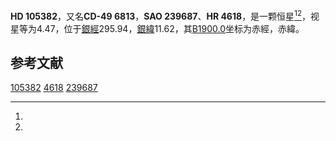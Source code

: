 {{Starbox begin
| name = HD 105382
}}
{{Starbox observe
| epoch = [[J2000.0|J2000.0]]
| constell = {{星座名待查}}<ref name=SIMBAD>{{cite web
 | url=http://simbad.u-strasbg.fr/simbad/sim-id?Ident=HR+4618
 | title=Pulsating variable Star
 | publisher=Centre de Données astronomiques de Strasbourg
 | work=SIMBAD
 | accessdate=2012-07-13
 | archive-date=2016-03-17
 | archive-url=https://web.archive.org/web/20160317003238/http://simbad.u-strasbg.fr/simbad/sim-id?Ident=HR+4618
 | dead-url=no
 }}</ref><ref name=DATA>{{cite web
 | url=http://vizier.u-strasbg.fr/viz-bin/VizieR-5?-out.add=.&-source=5050&-corr=PK=HR&-out.max=9999&HR=4618
 | title=VizieR Detailed Page
 | accessdate=2012-07-13
 | archive-date=2019-02-16
 | archive-url=https://web.archive.org/web/20190216075954/http://vizier.u-strasbg.fr/viz-bin/VizieR-5?-out.add=.&-source=5050&-corr=PK=HR&-out.max=9999&HR=4618
 | dead-url=no
 }}</ref>
| 星官 = 
| ra = {{RA|12|8|5.2}}<ref name=SIMBAD /><ref name=DATA />
| dec = {{DEC|-50|39|41}}<ref name=SIMBAD /><ref name=DATA />
| appmag_v = 4.47<ref name=SIMBAD /><ref name=DATA />
}}
{{Starbox character
| class = B6IIIe<ref name=SIMBAD /><ref name=DATA />
| b-v = -0.15<ref name=SIMBAD /><ref name=DATA />
| u-b = -0.67<ref name=SIMBAD /><ref name=DATA />
| r-i = -0.18<ref name=SIMBAD /><ref name=DATA />
| variable = 
}}
{{Starbox astrometry
| radial_v = -0.67
| prop_mo_ra = 17
| parallax = 
| p_error = 
}}
{{Starbox catalog
| names =CD-49 6813，[[SAO星表|SAO]] 239687，[[HD星表|HD]] 105382，[[HR星表|HR]] 4618}}
{{Starbox reference |Simbad=HR+4618}}
{{Starbox end}}

'''HD 105382'''，又名'''CD-49 6813'''，'''SAO 239687'''、'''HR 4618'''，是一颗恒星<ref name=SIMBAD /><ref name=DATA />，视星等为4.47，位于[[銀道座標系|銀經]]295.94，[[銀道座標系|銀緯]]11.62，其[[B1900.0|B1900.0]]坐标为赤經{{RA|12|2|54.3}}，赤緯{{DEC|-50|11.62|15}}。

== 参考文献 ==
{{reflist}}

{{star-stub}}

[[Category:HD和HDE天體|105382]]
[[Category:HR天體|4618]]
[[Category:SAO天體|239687]]